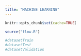 ```yaml
---
title: "MACHINE LEARNING"
---
```


```r
knitr::opts_chunk$set(cache=TRUE)
```

```r
source("flow.R")
```

```r
#datasetTrain
#datasetTest
#datasetValidation
```

